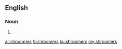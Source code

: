 ==English==

===Noun===
{{head|en|noun plural form}}

# {{plural of|shroomer|lang=en}}

[[ar:shroomers]]
[[fr:shroomers]]
[[ku:shroomers]]
[[my:shroomers]]